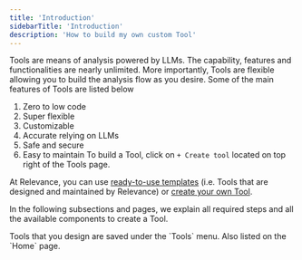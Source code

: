 ```yaml
---
title: 'Introduction'
sidebarTitle: 'Introduction'
description: 'How to build my own custom Tool'
---
```


Tools are means of analysis powered by LLMs. 
The capability, features and functionalities are nearly unlimited.
More importantly, Tools are flexible allowing you to build the analysis flow as you desire.
Some of the main features of Tools are listed below
1. Zero to low code
2. Super flexible
3. Customizable
4. Accurate relying on LLMs
5. Safe and secure
6. Easy to maintain
To build a Tool, click on `+ Create tool` located on top right of the Tools page.

At Relevance, you can use [ready-to-use templates](/templates/introduction) 
(i.e. Tools that are designed and maintained by Relevance) or 
[create your own Tool](/custom-tools/create-a-tool).

In the following subsections and pages, we explain all required steps and all the
available components to create a Tool.

<Tip>
Tools that you design are saved under the `Tools` menu. Also listed on the `Home` 
page.
</Tip>